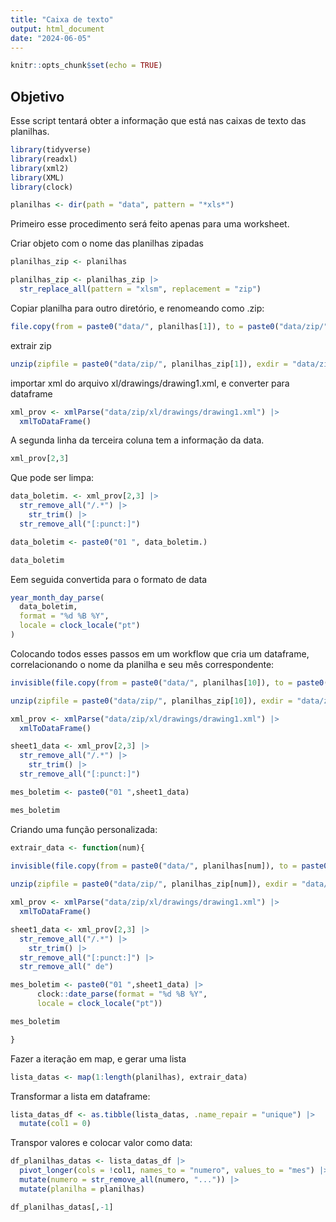 ```yaml
---
title: "Caixa de texto"
output: html_document
date: "2024-06-05"
---
```


```r
knitr::opts_chunk$set(echo = TRUE)
```

## Objetivo

Esse script tentará obter a informação que está nas caixas de texto das planilhas. 

```r
library(tidyverse)
library(readxl)
library(xml2)
library(XML)
library(clock)

```

```r
planilhas <- dir(path = "data", pattern = "*xls*")
```
Primeiro esse procedimento será feito apenas para uma worksheet.

Criar objeto com o nome das planilhas zipadas
```r
planilhas_zip <- planilhas

planilhas_zip <- planilhas_zip |> 
  str_replace_all(pattern = "xlsm", replacement = "zip")
```


Copiar planilha para outro diretório, e renomeando como .zip:

```r
file.copy(from = paste0("data/", planilhas[1]), to = paste0("data/zip/", planilhas_zip[1]), overwrite = TRUE)
```
extrair zip

```r
unzip(zipfile = paste0("data/zip/", planilhas_zip[1]), exdir = "data/zip", overwrite = TRUE)
```

importar xml do arquivo xl/drawings/drawing1.xml, e converter para dataframe
```r
xml_prov <- xmlParse("data/zip/xl/drawings/drawing1.xml") |> 
  xmlToDataFrame()
```


A segunda linha da terceira coluna tem a informação da data.

```r
xml_prov[2,3]

```

Que pode ser limpa:

```r
data_boletim. <- xml_prov[2,3] |> 
  str_remove_all("/.*") |> 
    str_trim() |> 
  str_remove_all("[:punct:]") 

data_boletim <- paste0("01 ", data_boletim.)

data_boletim
```
Eem seguida convertida para o formato de data
```r

year_month_day_parse(
  data_boletim,
  format = "%d %B %Y",
  locale = clock_locale("pt")
)

```
Colocando todos esses passos em um workflow que cria um dataframe, correlacionando o nome da planilha e seu mês correspondente:



```r
invisible(file.copy(from = paste0("data/", planilhas[10]), to = paste0("data/zip/", planilhas_zip[10]), overwrite = TRUE))

unzip(zipfile = paste0("data/zip/", planilhas_zip[10]), exdir = "data/zip", overwrite = TRUE)

xml_prov <- xmlParse("data/zip/xl/drawings/drawing1.xml") |> 
  xmlToDataFrame()

sheet1_data <- xml_prov[2,3] |> 
  str_remove_all("/.*") |> 
    str_trim() |> 
  str_remove_all("[:punct:]")

mes_boletim <- paste0("01 ",sheet1_data)

mes_boletim
```
Criando uma função personalizada:

```r
extrair_data <- function(num){
  
invisible(file.copy(from = paste0("data/", planilhas[num]), to = paste0("data/zip/", planilhas_zip[num]), overwrite = TRUE))

unzip(zipfile = paste0("data/zip/", planilhas_zip[num]), exdir = "data/zip", overwrite = TRUE)

xml_prov <- xmlParse("data/zip/xl/drawings/drawing1.xml") |> 
  xmlToDataFrame()

sheet1_data <- xml_prov[2,3] |> 
  str_remove_all("/.*") |> 
    str_trim() |> 
  str_remove_all("[:punct:]") |> 
  str_remove_all(" de")

mes_boletim <- paste0("01 ",sheet1_data) |> 
      clock::date_parse(format = "%d %B %Y",
      locale = clock_locale("pt"))

mes_boletim 

}

```

Fazer a iteração em map, e gerar uma lista

```r
lista_datas <- map(1:length(planilhas), extrair_data)
```

Transformar a lista em dataframe: 
```r
lista_datas_df <- as.tibble(lista_datas, .name_repair = "unique") |> 
  mutate(col1 = 0)
```
Transpor valores e colocar valor como data:

```r
df_planilhas_datas <- lista_datas_df |> 
  pivot_longer(cols = !col1, names_to = "numero", values_to = "mes") |> 
  mutate(numero = str_remove_all(numero, "...")) |> 
  mutate(planilha = planilhas)

df_planilhas_datas[,-1]
```




